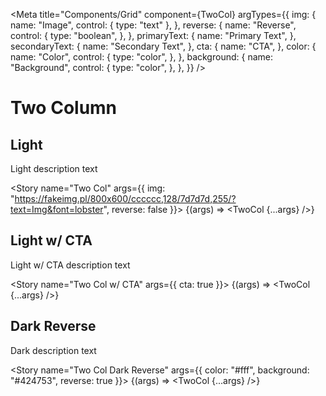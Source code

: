 
<Meta
    title="Components/Grid"
    component={TwoCol}
    argTypes={{
        img: {
            name: "Image",
            control: { type: "text" },
        },
        reverse: {
            name: "Reverse",
            control: {
                type: "boolean",
            },
        },
        primaryText: {
            name: "Primary Text",
        },
        secondaryText: {
            name: "Secondary Text",
        },
        cta: {
            name: "CTA",
        },
        color: {
            name: "Color",
            control: {
                type: "color",
            },
        },
        background: {
            name: "Background",
            control: {
                type: "color",
            },
        },
    }}
/>

# Two Column

## Light
Light description text

<Story
    name="Two Col"
    args={{
        img: "https://fakeimg.pl/800x600/cccccc,128/7d7d7d,255/?text=Img&font=lobster",
        reverse: false
    }}>
    {(args) => <TwoCol {...args} />}
</Story>

## Light w/ CTA
Light w/ CTA description text

<Story
    name="Two Col w/ CTA"
    args={{
        cta: true
    }}>
    {(args) => <TwoCol {...args} />}
</Story>

## Dark Reverse
Dark description text

<Story
    name="Two Col Dark Reverse"
    args={{
        color: "#fff",
        background: "#424753",
        reverse: true
    }}>
    {(args) => <TwoCol {...args} />}
</Story>

<ArgsTable of={TwoCol} />